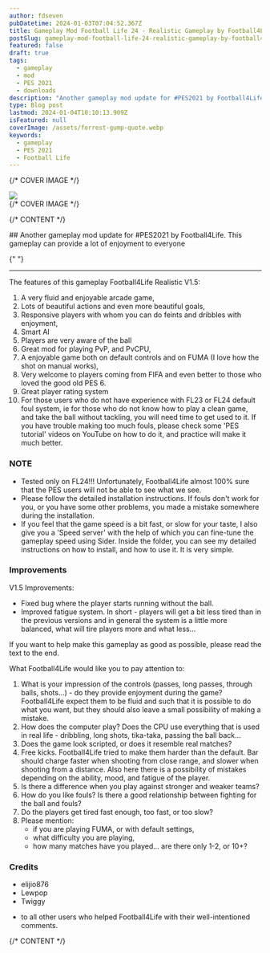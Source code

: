 ```yaml
---
author: fdseven
pubDatetime: 2024-01-03T07:04:52.367Z
title: Gameplay Mod Football Life 24 - Realistic Gameplay by Football4Life
postSlug: gameplay-mod-football-life-24-realistic-gameplay-by-football4Life
featured: false
draft: true
tags:
  - gameplay
  - mod
  - PES 2021
  - downloads
description: "Another gameplay mod update for #PES2021 by Football4Life. This gameplay can provide a lot of enjoyment to everyone"
type: Blog post
lastmod: 2024-01-04T10:10:13.909Z
isFeatured: null
coverImage: /assets/forrest-gump-quote.webp
keywords:
  - gameplay
  - PES 2021
  - Football Life
---
```


{/* COVER IMAGE */}

<div class="col-start-1 col-span-8 lg:col-start-2 lg:col-end-9 lg:row-span-2 mt-0 lg:-mt-40">
  <div className="relative lg:-mr-8">
    <img
      transition:persist
      src={frontmatter.coverImage}
      className="cover w-full aspect-video object-cover"
    />
  </div>
</div>
{/* COVER IMAGE */}

{/* CONTENT */}

<div class="col-span-8 md:col-start-2 md:col-span-6 lg:col-start-2 lg:col-span-4 [&>h2]:!mt-0">
  ## Another gameplay mod update for #PES2021 by Football4Life. This gameplay can provide a lot of enjoyment to everyone

{" "}
<hr />

The features of this gameplay Football4Life Realistic V1.5:

1. A very fluid and enjoyable arcade game,
2. Lots of beautiful actions and even more beautiful goals,
3. Responsive players with whom you can do feints and dribbles with enjoyment,
4. Smart AI
5. Players are very aware of the ball
6. Great mod for playing PvP, and PvCPU,
7. A enjoyable game both on default controls and on FUMA (I love how the shot on manual works),
8. Very welcome to players coming from FIFA and even better to those who loved the good old PES 6.
9. Great player rating system
10. For those users who do not have experience with FL23 or FL24 default foul system, ie for those who do not know how to play a clean game, and take the ball without tackling, you will need time to get used to it. If you have trouble making too much fouls, please check some 'PES tutorial' videos on YouTube on how to do it, and practice will make it much better.

### NOTE

- Tested only on FL24!!! Unfortunately, Football4Life almost 100% sure that the PES users will not be able to see what we see.
- Please follow the detailed installation instructions. If fouls don't work for you, or you have some other problems, you made a mistake somewhere during the installation.
- If you feel that the game speed is a bit fast, or slow for your taste, I also give you a 'Speed server' with the help of which you can fine-tune the gameplay speed using Sider. Inside the folder, you can see my detailed instructions on how to install, and how to use it. It is very simple.

### Improvements

V1.5 Improvements:

- Fixed bug where the player starts running without the ball.
- Improved fatigue system. In short - players will get a bit less tired than in the previous versions and in general the system is a little more balanced, what will tire players more and what less...

If you want to help make this gameplay as good as possible, please read the text to the end.

What Football4Life would like you to pay attention to:

1. What is your impression of the controls (passes, long passes, through balls, shots...) - do they provide enjoyment during the game? Football4Life expect them to be fluid and such that it is possible to do what you want, but they should also leave a small possibility of making a mistake.
2. How does the computer play? Does the CPU use everything that is used in real life - dribbling, long shots, tika-taka, passing the ball back...
3. Does the game look scripted, or does it resemble real matches?
4. Free kicks. Football4Life tried to make them harder than the default. Bar should charge faster when shooting from close range, and slower when shooting from a distance. Also here there is a possibility of mistakes depending on the ability, mood, and fatigue of the player.
5. Is there a difference when you play against stronger and weaker teams?
6. How do you like fouls? Is there a good relationship between fighting for the ball and fouls?
7. Do the players get tired fast enough, too fast, or too slow?
8. Please mention:
   - if you are playing FUMA, or with default settings,
   - what difficulty you are playing,
   - how many matches have you played... are there only 1-2, or 10+?

### Credits

- elijio876
- Lewpop
- Twiggy

* to all other users who helped Football4Life with their well-intentioned comments.
  </div>
{/* CONTENT */}

